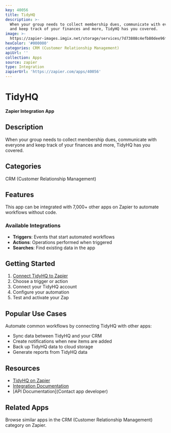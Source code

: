 ```yaml
---
key: 40056
title: TidyHQ
description: >-
  When your group needs to collect membership dues, communicate with everyone
  and keep track of your finances and more, TidyHQ has you covered.
image: >-
  https://zapier-images.imgix.net/storage/services/7d73808c4efb80dee96f91679a1513f0.png?auto=format%2Ccompress&ixlib=python-3.0.0&q=50
hexColor: '#000000'
categories: CRM (Customer Relationship Management)
apiUrl: ''
collection: Apps
source: zapier
type: Integration
zapierUrl: 'https://zapier.com/apps/40056'
---
```

# TidyHQ

**Zapier Integration App**

## Description

When your group needs to collect membership dues, communicate with everyone and keep track of your finances and more, TidyHQ has you covered.

## Categories

CRM (Customer Relationship Management)

## Features

This app can be integrated with 7,000+ other apps on Zapier to automate workflows without code.

### Available Integrations

- **Triggers**: Events that start automated workflows
- **Actions**: Operations performed when triggered
- **Searches**: Find existing data in the app

## Getting Started

1. [Connect TidyHQ to Zapier](https://zapier.com/apps/40056)
2. Choose a trigger or action
3. Connect your TidyHQ account
4. Configure your automation
5. Test and activate your Zap

## Popular Use Cases

Automate common workflows by connecting TidyHQ with other apps:

- Sync data between TidyHQ and your CRM
- Create notifications when new items are added
- Back up TidyHQ data to cloud storage
- Generate reports from TidyHQ data

## Resources

- [TidyHQ on Zapier](https://zapier.com/apps/40056)
- [Integration Documentation](https://zapier.com/apps/40056/integrations)
- [API Documentation](Contact app developer)

## Related Apps

Browse similar apps in the CRM (Customer Relationship Management) category on Zapier.
